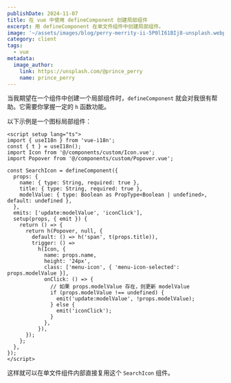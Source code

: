```yaml
---
publishDate: 2024-11-07
title: 在 vue 中使用 defineComponent 创建局部组件
excerpt: 用 defineComponent 在单文件组件中创建局部组件。
image: '~/assets/images/blog/perry-merrity-ii-5P0lI61BIj8-unsplash.webp'
category: client
tags:
  - vue
metadata:
  image_author:
    link: https://unsplash.com/@prince_perry
    name: prince_perry
---
```


当我期望在一个组件中创建一个局部组件时，`defineComponent` 就会对我很有帮助。它需要你掌握一定的 `h` 函数功能。

以下示例是一个图标局部组件：

```vue
<script setup lang="ts">
import { useI18n } from 'vue-i18n';
const { t } = useI18n();
import Icon from '@/components/custom/Icon.vue';
import Popover from '@/components/custom/Popover.vue';

const SearchIcon = defineComponent({
  props: {
    name: { type: String, required: true },
    title: { type: String, required: true },
    modelValue: { type: Boolean as PropType<Boolean | undefined>, default: undefined },
  },
  emits: ['update:modelValue', 'iconClick'],
  setup(props, { emit }) {
    return () => {
      return h(Popover, null, {
        default: () => h('span', t(props.title)),
        trigger: () =>
          h(Icon, {
            name: props.name,
            height: '24px',
            class: ['menu-icon', { 'menu-icon-selected': props.modelValue }],
            onClick: () => {
              // 如果 props.modelValue 存在，则更新 modelValue
              if (props.modelValue !== undefined) {
                emit('update:modelValue', !props.modelValue);
              } else {
                emit('iconClick');
              }
            },
          }),
      });
    };
  },
});
</script>
```

这样就可以在单文件组件内部直接复用这个 `SearchIcon` 组件。
